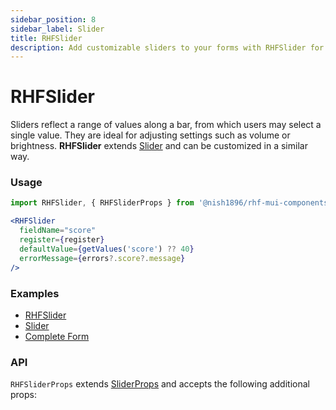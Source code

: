 ```yaml
---
sidebar_position: 8
sidebar_label: Slider
title: RHFSlider
description: Add customizable sliders to your forms with RHFSlider for react-hook-form. Ideal for selecting values like volume or brightness, with flexible props for seamless integration. Explore examples and API details.
---
```



# RHFSlider

Sliders reflect a range of values along a bar, from which users may select a 
single value. They are ideal for adjusting settings such as volume or brightness.
**RHFSlider** extends [Slider](https://mui.com/material-ui/react-slider/)
and can be customized in a similar way.

### Usage

```js
import RHFSlider, { RHFSliderProps } from '@nish1896/rhf-mui-components/mui/slider';
```

```jsx
<RHFSlider
  fieldName="score"
  register={register}
  defaultValue={getValues('score') ?? 40}
  errorMessage={errors?.score?.message}
/>
```

### Examples
- [RHFSlider](https://rhf-mui-components-examples.netlify.app/switch-slider-rating)
- [Slider](https://mui.com/material-ui/react-slider/)
- [Complete Form](https://rhf-mui-components-examples.netlify.app/complete-form)

### API
`RHFSliderProps` extends [SliderProps](https://mui.com/material-ui/api/slider/) 
and accepts the following additional props:

<RHFSliderPropsTable v1 />
